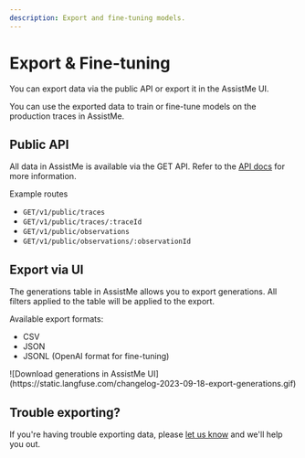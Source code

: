 ```yaml
---
description: Export and fine-tuning models.
---
```


# Export & Fine-tuning

You can export data via the public API or export it in the AssistMe UI.

You can use the exported data to train or fine-tune models on the production traces in AssistMe.

## Public API

All data in AssistMe is available via the GET API. Refer to the [API docs](/docs/api) for more information.

Example routes

- `GET/v1/public/traces`
- `GET/v1/public/traces/:traceId`
- `GET/v1/public/observations`
- `GET/v1/public/observations/:observationId`

## Export via UI

The generations table in AssistMe allows you to export generations. All filters applied to the table will be applied to the export.

Available export formats:

- CSV
- JSON
- JSONL (OpenAI format for fine-tuning)

<Frame>
  ![Download generations in AssistMe
  UI](https://static.langfuse.com/changelog-2023-09-18-export-generations.gif)
</Frame>

## Trouble exporting?

If you're having trouble exporting data, please [let us know](#contact) and we'll help you out.

